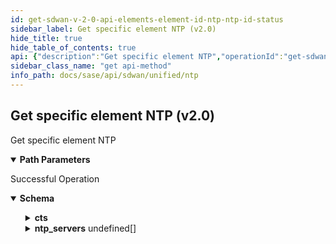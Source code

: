 ```yaml
---
id: get-sdwan-v-2-0-api-elements-element-id-ntp-ntp-id-status
sidebar_label: Get specific element NTP (v2.0)
hide_title: true
hide_table_of_contents: true
api: {"description":"Get specific element NTP","operationId":"get-sdwan-v2.0-api-elements-element_id-ntp-ntp_id-status","parameters":[{"description":"Element ID","in":"path","name":"element_id","required":true,"schema":{"description":"Element Id","type":"string"}},{"description":"NTP ID","in":"path","name":"ntp_id","required":true,"schema":{"description":"Ntp Id","type":"string"}}],"responses":{"200":{"content":{"application/json":{"schema":{"properties":{"cts":{"description":"Cts","properties":{"host":{"description":"Host","type":"string"},"last_error":{"description":"Last Error","properties":{"message":{"description":"Message","type":"string"},"time_stamp":{"description":"Time Stamp","type":"string"}}},"last_polled":{"description":"Last Polled","type":"string"},"last_selected":{"description":"Last Selected","properties":{"delta":{"description":"Delta","format":"float","type":"number"},"error":{"description":"Error","type":"string"},"ip":{"description":"Ip","type":"string"},"old_drift":{"description":"Old Drift","format":"float","type":"number"},"slop":{"description":"Slop","format":"float","type":"number"},"stratum":{"description":"Stratum","format":"int32","type":"integer"},"time_stamp":{"description":"Time Stamp","type":"string"},"update_after":{"description":"Update After","type":"string"},"update_before":{"description":"Update Before","type":"string"},"update_drift":{"description":"Update Drift","format":"float","type":"number"}}}}},"description":{"description":"Description","type":"string"},"disabled":{"description":"Disabled","type":"boolean"},"disabled_reason":{"description":"Disabled Reason: Size(max = 5000, DISABLED_REASON_INVALID_0001, min = 0) Size(max = 5000, DISABLED_REASON_INVALID_0001, min = 0) ","type":"string"},"element_id":{"description":"Element Id","type":"string"},"id":{"type":"string"},"inactive":{"description":"Inactive","type":"boolean"},"inactive_reason":{"description":"Inactive Reason: Size(max = 5000, INACTIVE_REASON_INVALID_0001, min = 0) Size(max = 5000, INACTIVE_REASON_INVALID_0001, min = 0) ","type":"string"},"name":{"description":"Name","type":"string"},"ntp_hash":{"description":"Ntp Hash: JsonIgnore(value = true) JsonIgnore(value = true) ","format":"int32","type":"integer"},"ntp_id":{"description":"Ntp Id: JsonIgnore(value = true) JsonIgnore(value = true) ","type":"string"},"ntp_servers":{"description":"Ntp Servers","items":{"properties":{"host":{"description":"Host","type":"string"},"last_error":{"description":"Last Error","properties":{"message":{"description":"Message","type":"string"},"time_stamp":{"description":"Time Stamp","type":"string"}}},"last_polled":{"description":"Last Polled","type":"string"},"last_selected":{"description":"Last Selected","properties":{"delta":{"description":"Delta","format":"float","type":"number"},"error":{"description":"Error","type":"string"},"ip":{"description":"Ip","type":"string"},"old_drift":{"description":"Old Drift","format":"float","type":"number"},"slop":{"description":"Slop","format":"float","type":"number"},"stratum":{"description":"Stratum","format":"int32","type":"integer"},"time_stamp":{"description":"Time Stamp","type":"string"},"update_after":{"description":"Update After","type":"string"},"update_before":{"description":"Update Before","type":"string"},"update_drift":{"description":"Update Drift","format":"float","type":"number"}}}}},"type":"array"},"region":{"description":"Region","type":"string"},"source_interface_ids":{"description":"Source Interface Ids","items":{"description":"Source Interface Ids","type":"string"},"type":"array"},"tags":{"description":"Tags","items":{"description":"Tags","type":"string"},"type":"array"}}}}},"description":"Successful Operation"}},"tags":["NTP"],"method":"get","path":"/sdwan/v2.0/api/elements/{element_id}/ntp/{ntp_id}/status","info":{"contact":{},"description":"List of APIs used to manage NTP.","title":"NTP","version":"Latest"},"postman":{"name":"Get specific element NTP (v2.0)","description":{"content":"Get specific element NTP","type":"text/plain"},"url":{"path":["sdwan","v2.0","api","elements",":element_id","ntp",":ntp_id","status"],"host":["{{baseUrl}}"],"query":[],"variable":[{"disabled":false,"description":{"content":"(Required) Element ID","type":"text/plain"},"type":"any","value":"","key":"element_id"},{"disabled":false,"description":{"content":"(Required) NTP ID","type":"text/plain"},"type":"any","value":"","key":"ntp_id"}]},"header":[{"key":"Accept","value":"application/json"}],"method":"GET"}}
sidebar_class_name: "get api-method"
info_path: docs/sase/api/sdwan/unified/ntp
---
```



## Get specific element NTP (v2.0)



Get specific element NTP

<details style={{"marginBottom":"1rem"}} data-collapsed={false} open={true}><summary style={{}}><strong>Path Parameters</strong></summary><div><ul><ParamsItem className={"paramsItem"} param={{"description":"Element ID","in":"path","name":"element_id","required":true,"schema":{"description":"Element Id","type":"string"}}}></ParamsItem><ParamsItem className={"paramsItem"} param={{"description":"NTP ID","in":"path","name":"ntp_id","required":true,"schema":{"description":"Ntp Id","type":"string"}}}></ParamsItem></ul></div></details><div><ApiTabs><TabItem label={"200"} value={"200"}><div>

Successful Operation

</div><div><MimeTabs groupId={"mime-type"}><TabItem label={"application/json"} value={"application/json"}><SchemaTabs groupId={"schema-tabs"}><TabItem label={"Schema"} value={"Schema"}><details style={{}} data-collapsed={false} open={true}><summary style={{"textAlign":"left"}}><strong>Schema</strong></summary><div style={{"textAlign":"left","marginLeft":"1rem"}}></div><ul style={{"marginLeft":"1rem"}}><SchemaItem collapsible={true} className={"schemaItem"}><details style={{}}><summary style={{}}><strong>cts</strong><span style={{"opacity":"0.6"}}> </span></summary><div style={{"marginLeft":"1rem"}}><div style={{"marginTop":".5rem","marginBottom":".5rem"}}>

Cts

</div><SchemaItem collapsible={false} name={"host"} required={false} schemaDescription={"Host"} schemaName={"string"} qualifierMessage={undefined} defaultValue={undefined}></SchemaItem><SchemaItem collapsible={true} className={"schemaItem"}><details style={{}}><summary style={{}}><strong>last_error</strong><span style={{"opacity":"0.6"}}> </span></summary><div style={{"marginLeft":"1rem"}}><div style={{"marginTop":".5rem","marginBottom":".5rem"}}>

Last Error

</div><SchemaItem collapsible={false} name={"message"} required={false} schemaDescription={"Message"} schemaName={"string"} qualifierMessage={undefined} defaultValue={undefined}></SchemaItem><SchemaItem collapsible={false} name={"time_stamp"} required={false} schemaDescription={"Time Stamp"} schemaName={"string"} qualifierMessage={undefined} defaultValue={undefined}></SchemaItem></div></details></SchemaItem><SchemaItem collapsible={false} name={"last_polled"} required={false} schemaDescription={"Last Polled"} schemaName={"string"} qualifierMessage={undefined} defaultValue={undefined}></SchemaItem><SchemaItem collapsible={true} className={"schemaItem"}><details style={{}}><summary style={{}}><strong>last_selected</strong><span style={{"opacity":"0.6"}}> </span></summary><div style={{"marginLeft":"1rem"}}><div style={{"marginTop":".5rem","marginBottom":".5rem"}}>

Last Selected

</div><SchemaItem collapsible={false} name={"delta"} required={false} schemaDescription={"Delta"} schemaName={"float"} qualifierMessage={undefined} defaultValue={undefined}></SchemaItem><SchemaItem collapsible={false} name={"error"} required={false} schemaDescription={"Error"} schemaName={"string"} qualifierMessage={undefined} defaultValue={undefined}></SchemaItem><SchemaItem collapsible={false} name={"ip"} required={false} schemaDescription={"Ip"} schemaName={"string"} qualifierMessage={undefined} defaultValue={undefined}></SchemaItem><SchemaItem collapsible={false} name={"old_drift"} required={false} schemaDescription={"Old Drift"} schemaName={"float"} qualifierMessage={undefined} defaultValue={undefined}></SchemaItem><SchemaItem collapsible={false} name={"slop"} required={false} schemaDescription={"Slop"} schemaName={"float"} qualifierMessage={undefined} defaultValue={undefined}></SchemaItem><SchemaItem collapsible={false} name={"stratum"} required={false} schemaDescription={"Stratum"} schemaName={"int32"} qualifierMessage={undefined} defaultValue={undefined}></SchemaItem><SchemaItem collapsible={false} name={"time_stamp"} required={false} schemaDescription={"Time Stamp"} schemaName={"string"} qualifierMessage={undefined} defaultValue={undefined}></SchemaItem><SchemaItem collapsible={false} name={"update_after"} required={false} schemaDescription={"Update After"} schemaName={"string"} qualifierMessage={undefined} defaultValue={undefined}></SchemaItem><SchemaItem collapsible={false} name={"update_before"} required={false} schemaDescription={"Update Before"} schemaName={"string"} qualifierMessage={undefined} defaultValue={undefined}></SchemaItem><SchemaItem collapsible={false} name={"update_drift"} required={false} schemaDescription={"Update Drift"} schemaName={"float"} qualifierMessage={undefined} defaultValue={undefined}></SchemaItem></div></details></SchemaItem></div></details></SchemaItem><SchemaItem collapsible={false} name={"description"} required={false} schemaDescription={"Description"} schemaName={"string"} qualifierMessage={undefined} defaultValue={undefined}></SchemaItem><SchemaItem collapsible={false} name={"disabled"} required={false} schemaDescription={"Disabled"} schemaName={"boolean"} qualifierMessage={undefined} defaultValue={undefined}></SchemaItem><SchemaItem collapsible={false} name={"disabled_reason"} required={false} schemaDescription={"Disabled Reason: Size(max = 5000, DISABLED_REASON_INVALID_0001, min = 0) Size(max = 5000, DISABLED_REASON_INVALID_0001, min = 0) "} schemaName={"string"} qualifierMessage={undefined} defaultValue={undefined}></SchemaItem><SchemaItem collapsible={false} name={"element_id"} required={false} schemaDescription={"Element Id"} schemaName={"string"} qualifierMessage={undefined} defaultValue={undefined}></SchemaItem><SchemaItem collapsible={false} name={"id"} required={false} schemaDescription={undefined} schemaName={"string"} qualifierMessage={undefined} defaultValue={undefined}></SchemaItem><SchemaItem collapsible={false} name={"inactive"} required={false} schemaDescription={"Inactive"} schemaName={"boolean"} qualifierMessage={undefined} defaultValue={undefined}></SchemaItem><SchemaItem collapsible={false} name={"inactive_reason"} required={false} schemaDescription={"Inactive Reason: Size(max = 5000, INACTIVE_REASON_INVALID_0001, min = 0) Size(max = 5000, INACTIVE_REASON_INVALID_0001, min = 0) "} schemaName={"string"} qualifierMessage={undefined} defaultValue={undefined}></SchemaItem><SchemaItem collapsible={false} name={"name"} required={false} schemaDescription={"Name"} schemaName={"string"} qualifierMessage={undefined} defaultValue={undefined}></SchemaItem><SchemaItem collapsible={false} name={"ntp_hash"} required={false} schemaDescription={"Ntp Hash: JsonIgnore(value = true) JsonIgnore(value = true) "} schemaName={"int32"} qualifierMessage={undefined} defaultValue={undefined}></SchemaItem><SchemaItem collapsible={false} name={"ntp_id"} required={false} schemaDescription={"Ntp Id: JsonIgnore(value = true) JsonIgnore(value = true) "} schemaName={"string"} qualifierMessage={undefined} defaultValue={undefined}></SchemaItem><SchemaItem collapsible={true} className={"schemaItem"}><details style={{}}><summary style={{}}><strong>ntp_servers</strong><span style={{"opacity":"0.6"}}> undefined[]</span></summary><div style={{"marginLeft":"1rem"}}><div style={{"marginTop":".5rem","marginBottom":".5rem"}}>

Ntp Servers

</div><SchemaItem collapsible={false} name={"host"} required={false} schemaDescription={"Host"} schemaName={"string"} qualifierMessage={undefined} defaultValue={undefined}></SchemaItem><SchemaItem collapsible={true} className={"schemaItem"}><details style={{}}><summary style={{}}><strong>last_error</strong><span style={{"opacity":"0.6"}}> </span></summary><div style={{"marginLeft":"1rem"}}><div style={{"marginTop":".5rem","marginBottom":".5rem"}}>

Last Error

</div><SchemaItem collapsible={false} name={"message"} required={false} schemaDescription={"Message"} schemaName={"string"} qualifierMessage={undefined} defaultValue={undefined}></SchemaItem><SchemaItem collapsible={false} name={"time_stamp"} required={false} schemaDescription={"Time Stamp"} schemaName={"string"} qualifierMessage={undefined} defaultValue={undefined}></SchemaItem></div></details></SchemaItem><SchemaItem collapsible={false} name={"last_polled"} required={false} schemaDescription={"Last Polled"} schemaName={"string"} qualifierMessage={undefined} defaultValue={undefined}></SchemaItem><SchemaItem collapsible={true} className={"schemaItem"}><details style={{}}><summary style={{}}><strong>last_selected</strong><span style={{"opacity":"0.6"}}> </span></summary><div style={{"marginLeft":"1rem"}}><div style={{"marginTop":".5rem","marginBottom":".5rem"}}>

Last Selected

</div><SchemaItem collapsible={false} name={"delta"} required={false} schemaDescription={"Delta"} schemaName={"float"} qualifierMessage={undefined} defaultValue={undefined}></SchemaItem><SchemaItem collapsible={false} name={"error"} required={false} schemaDescription={"Error"} schemaName={"string"} qualifierMessage={undefined} defaultValue={undefined}></SchemaItem><SchemaItem collapsible={false} name={"ip"} required={false} schemaDescription={"Ip"} schemaName={"string"} qualifierMessage={undefined} defaultValue={undefined}></SchemaItem><SchemaItem collapsible={false} name={"old_drift"} required={false} schemaDescription={"Old Drift"} schemaName={"float"} qualifierMessage={undefined} defaultValue={undefined}></SchemaItem><SchemaItem collapsible={false} name={"slop"} required={false} schemaDescription={"Slop"} schemaName={"float"} qualifierMessage={undefined} defaultValue={undefined}></SchemaItem><SchemaItem collapsible={false} name={"stratum"} required={false} schemaDescription={"Stratum"} schemaName={"int32"} qualifierMessage={undefined} defaultValue={undefined}></SchemaItem><SchemaItem collapsible={false} name={"time_stamp"} required={false} schemaDescription={"Time Stamp"} schemaName={"string"} qualifierMessage={undefined} defaultValue={undefined}></SchemaItem><SchemaItem collapsible={false} name={"update_after"} required={false} schemaDescription={"Update After"} schemaName={"string"} qualifierMessage={undefined} defaultValue={undefined}></SchemaItem><SchemaItem collapsible={false} name={"update_before"} required={false} schemaDescription={"Update Before"} schemaName={"string"} qualifierMessage={undefined} defaultValue={undefined}></SchemaItem><SchemaItem collapsible={false} name={"update_drift"} required={false} schemaDescription={"Update Drift"} schemaName={"float"} qualifierMessage={undefined} defaultValue={undefined}></SchemaItem></div></details></SchemaItem></div></details></SchemaItem><SchemaItem collapsible={false} name={"region"} required={false} schemaDescription={"Region"} schemaName={"string"} qualifierMessage={undefined} defaultValue={undefined}></SchemaItem><SchemaItem collapsible={false} name={"source_interface_ids"} required={false} schemaDescription={"Source Interface Ids"} schemaName={"string[]"} qualifierMessage={undefined} defaultValue={undefined}></SchemaItem><SchemaItem collapsible={false} name={"tags"} required={false} schemaDescription={"Tags"} schemaName={"string[]"} qualifierMessage={undefined} defaultValue={undefined}></SchemaItem></ul></details></TabItem><TabItem label={"Example (from schema)"} value={"Example (from schema)"}><ResponseSamples responseExample={"{\n  \"cts\": {\n    \"host\": \"string\",\n    \"last_error\": {\n      \"message\": \"string\",\n      \"time_stamp\": \"string\"\n    },\n    \"last_polled\": \"string\",\n    \"last_selected\": {\n      \"delta\": 0,\n      \"error\": \"string\",\n      \"ip\": \"string\",\n      \"old_drift\": 0,\n      \"slop\": 0,\n      \"stratum\": 0,\n      \"time_stamp\": \"string\",\n      \"update_after\": \"string\",\n      \"update_before\": \"string\",\n      \"update_drift\": 0\n    }\n  },\n  \"description\": \"string\",\n  \"disabled\": true,\n  \"disabled_reason\": \"string\",\n  \"element_id\": \"string\",\n  \"id\": \"string\",\n  \"inactive\": true,\n  \"inactive_reason\": \"string\",\n  \"name\": \"string\",\n  \"ntp_hash\": 0,\n  \"ntp_id\": \"string\",\n  \"ntp_servers\": [\n    {\n      \"host\": \"string\",\n      \"last_error\": {\n        \"message\": \"string\",\n        \"time_stamp\": \"string\"\n      },\n      \"last_polled\": \"string\",\n      \"last_selected\": {\n        \"delta\": 0,\n        \"error\": \"string\",\n        \"ip\": \"string\",\n        \"old_drift\": 0,\n        \"slop\": 0,\n        \"stratum\": 0,\n        \"time_stamp\": \"string\",\n        \"update_after\": \"string\",\n        \"update_before\": \"string\",\n        \"update_drift\": 0\n      }\n    }\n  ],\n  \"region\": \"string\",\n  \"source_interface_ids\": [\n    \"string\"\n  ],\n  \"tags\": [\n    \"string\"\n  ]\n}"} language={"json"}></ResponseSamples></TabItem></SchemaTabs></TabItem></MimeTabs></div></TabItem></ApiTabs></div>
      
